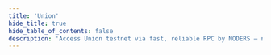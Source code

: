 ```yaml
---
title: 'Union'
hide_title: true
hide_table_of_contents: false
description: 'Access Union testnet via fast, reliable RPC by NODERS — no limits, Omnichain-ready, and built for scalable Web3'
---
```



<ChainLayout>
  <ChainHero
    name="Union"
    iconUrl="img/union-icon.svg"
    bgColor="#ACEBFC"
    scope="testnet"
    chainId="union-testnet-9"
    nodeVersion="v0.25.0"
    token=""
    stakeUrl=""
    restakeUrl=""
    websiteUrl="https://union.build/"
    githubUrl="https://github.com/unionlabs"
    xUrl="https://x.com/union_build"
    discordUrl="https://discord.union.build/"
  />

  <ProductLinks
    appUrl=""
    appImageUrl="img/products/"
    explorerUrl=""
    explorerImageUrl="img/products/"
    faucetUrl=""
  />

  <ToolsGrid
    chainName="union"
    scope="testnet"
    showInstall={true}
    showUpgrade={true}
    showGenesis={true}
    showCli={true}
    showEndpoints={true}
    showStateSync={true}
    showSnapshot={true}
    showLivePeers={true}
    showSeed={true}
    showAddressBook={true}
    showExplorersList={false}
    showPublicEndpoints={false}
    showUsefulTools={false}
    showUpgradeWatcher={false}
  />

</ChainLayout>
